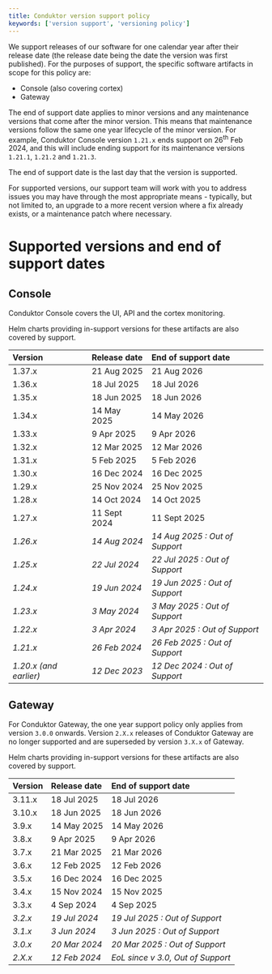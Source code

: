 ```yaml
---
title: Conduktor version support policy
keywords: ['version support', 'versioning policy']
---
```


We support releases of our software for one calendar year after their release date (the release date being the date the version was first published). For the purposes of support, the specific software artifacts in scope for this policy are:

- Console (also covering cortex)
- Gateway

The end of support date applies to minor versions and any maintenance versions that come after the minor version. This means that maintenance versions follow the same one year lifecycle of the minor version. For example, Conduktor Console version `1.21.x` ends support on 26<sup>th</sup> Feb 2024, and this will include ending support for its maintenance versions `1.21.1`, `1.21.2` and `1.21.3`.

The end of support date is the last day that the version is supported.

For supported versions, our support team will work with you to address issues you may have through the most appropriate means - typically, but not limited to, an upgrade to a more recent version where a fix already exists, or a maintenance patch where necessary.

# Supported versions and end of support dates

## Console

Conduktor Console covers the UI, API and the cortex monitoring.

Helm charts providing in-support versions for these artifacts are also covered by support.

| **Version**            | **Release date** | **End of support date**        |
| :--------------------- | :--------------- | :----------------------------- |
| 1.37.x                 | 21 Aug 2025      | 21 Aug 2026                    |
| 1.36.x                 | 18 Jul 2025      | 18 Jul 2026                    |
| 1.35.x                 | 18 Jun 2025      | 18 Jun 2026                    |
| 1.34.x                 | 14 May 2025      | 14 May 2026                    |
| 1.33.x                 | 9 Apr 2025       | 9 Apr 2026                     |
| 1.32.x                 | 12 Mar 2025      | 12 Mar 2026                    |
| 1.31.x                 | 5 Feb 2025       | 5 Feb 2026                     |
| 1.30.x                 | 16 Dec 2024      | 16 Dec 2025                    |
| 1.29.x                 | 25 Nov 2024      | 25 Nov 2025                    |
| 1.28.x                 | 14 Oct 2024      | 14 Oct 2025                    |
| 1.27.x                 | 11 Sept 2024     | 11 Sept 2025                   |
| *1.26.x*               | *14 Aug 2024*    | *14 Aug 2025 : Out of Support* |
| *1.25.x*               | *22 Jul 2024*    | *22 Jul 2025 : Out of Support* |
| *1.24.x*               | *19 Jun 2024*    | *19 Jun 2025 : Out of Support* |
| *1.23.x*               | *3 May 2024*     | *3 May 2025 : Out of Support*  |
| *1.22.x*               | *3 Apr 2024*     | *3 Apr 2025 : Out of Support*  |
| *1.21.x*               | *26 Feb 2024*    | *26 Feb 2025 : Out of Support* |
| *1.20.x (and earlier)* | *12 Dec 2023*    | *12 Dec 2024 : Out of Support* |

## Gateway

For Conduktor Gateway, the one year support policy only applies from version `3.0.0` onwards. Version `2.X.x` releases of Conduktor Gateway are no longer supported and are superseded by version `3.X.x` of Gateway.

Helm charts providing in-support versions for these artifacts are also covered by support.

| **Version** | **Release date**  | **End of support date**           |
| :---------- | :---------------- | :-------------------------------- |
| 3.11.x      | 18 Jul 2025       | 18 Jul 2026                       |
| 3.10.x      | 18 Jun 2025       | 18 Jun 2026                       |
| 3.9.x       | 14 May 2025       | 14 May 2026                       |
| 3.8.x       | 9 Apr 2025        | 9 Apr 2026                        |
| 3.7.x       | 21 Mar 2025       | 21 Mar 2026                       |
| 3.6.x       | 12 Feb 2025       | 12 Feb 2026                       |
| 3.5.x       | 16 Dec 2024       | 16 Dec 2025                       |
| 3.4.x       | 15 Nov 2024       | 15 Nov 2025                       |
| 3.3.x       | 4 Sep 2024        | 4 Sep 2025                        |
| *3.2.x*     | *19 Jul 2024*     | *19 Jul 2025 : Out of Support*    |
| *3.1.x*     | *3 Jun 2024*      | *3 Jun 2025 : Out of Support*     |
| *3.0.x*     | *20 Mar 2024*     | *20 Mar 2025 : Out of Support*    |
| *2.X.x*     | *12 Feb 2024*     | *EoL since v 3.0, Out of Support* |

